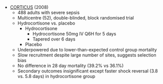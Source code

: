 * [CORTICUS](http://www.nejm.org/doi/pdf/10.1056/NEJMoa071366) (2008)
	* 488 adults with severe sepsis
	* Multicentre (52), double-blinded, block randomised trial
	* Hydrocortisone vs. placebo
		* Hydrocortisone
			* Hydrocortisone 50mg IV Q6H for 5 days
			* Tapered over 6 days
		* Placebo
	* Underpowered due to lower-than-expected control group mortality
	* Slow recruitment despite large number of sites, suggests selection bias
	* No difference in 28 day mortality (39.2% vs 36.1%)
	* Secondary outcomes insignificant except faster shock reversal (3.8 vs. 5.8 days) in hydrocortisone group